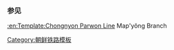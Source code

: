 {{鐵道路線
| 模板名稱 = 马坪线
| 名稱 = [[马坪线]]
| 代表色 = blue
| 背景顏色 = #FFE8EA
| 車站列表 = [[延中站|延中]] - [[萱花站|萱花]] - [[马坪站 (平安北道)|马坪]]
}}<noinclude>
===参见===
[[:en:Template:Chongnyon Parwon Line]] Map'yŏng Branch
[[Category:朝鲜铁路模板]]
</noinclude>